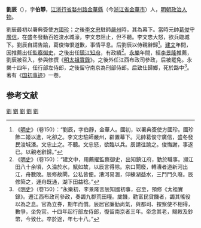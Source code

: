 '''劉辰'''（{{bd|1334年||1412年|catIdx=}}），字'''伯靜'''，[[江浙行省|江浙行省]][[婺州路|婺州路]][[金華縣|金華縣]]（今[[浙江省|浙江省]][[金華市|金華市]]）人，[[明朝|明朝]][[政治人物|政治人物]]。

劉辰最初以署典簽使[[方國珍|方國珍]]；之後[[李文忠|李文忠]]駐師[[嚴州|嚴州]]時，其為幕下。當時元帥[[葛俊|葛俊]]守[[廣信|廣信]]，在盛冬發動百姓浚水城濠，李文忠阻止，但不聽。李文忠大怒，欲兵臨城下。劉辰自請告諭，葛俊悔恨道歉，事情平息。后劉辰以侍親辭歸<ref>《[[明史|明史]]》（卷150）：“劉辰，字伯靜，金華人。國初，以署典簽使方國珍。國珍飾二姬以進，叱卻之。李文忠駐師嚴州，辟置幕下。元帥葛俊守廣信，盛冬發民浚城濠。文忠止之。不聽。文忠怒，欲臨以兵。辰請往諭之。俊悔謝，事遂已。以親老辭歸。”</ref>。[[建文|建文]]年間，因推薦出任[[監察御史|監察御史]]，之後出任[[鎮江|鎮江]][[知府|知府]]，有政績<ref>《[[明史|明史]]》（卷150）：“建文中，用薦擢監察御史，出知鎮江府，勤於職事。瀕江田八十余頃，久淪於水，賦如故，以辰言得除。京口閘廢，轉漕者道新河出江，舟數敗。辰修故閘，公私皆便。漕河易涸，仰練湖益水，三鬥門久廢。辰修築之，運舟既通，湖下田益稔。”</ref>。[[永乐_(明朝)|永樂]]年間，經[[李景隆|李景隆]]推薦，劉辰被召入，參與修撰《[[明太祖實錄|明太祖實錄]]》。之後外任江西布政司參政，后被罷免。永樂十四年，任行部左侍郎，之後留守南京為刑部侍郎。后致仕歸鄉，死於路中<ref>《[[明史|明史]]》（卷150）：“永樂初，李景隆言辰知國初事，召至，預修《太祖實錄》。遷江西布政司參政，奏蠲九郡荒田糧。歲饑，勸富民貸饑者，蠲其徭役以為之息。官為立券，期年而償。辰居官廉勤尚氣，與都司、按察使不相得，數爭，坐免官。十四年起行部左侍郎，復留南京者三年。帝念其老，賜敕及鈔幣，今致仕。卒於途，年七十八。”</ref>。著有《[[国初事迹|国初事迹]]》一卷。

==参考文献==
{{wikisource|明史/卷150}}
{{Reflist}}

{{明朝人物小作品}}

[[Category:明朝刑部侍郎|劉]]
[[Category:明朝監察御史|劉]]
[[Category:明朝江西布政使司參政|劉]]
[[Category:明朝鎮江府知府|劉]]
[[Category:北京行部左侍郎|劉]]